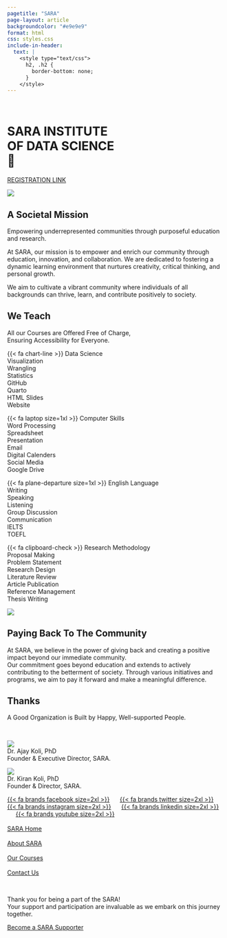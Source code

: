 ```yaml
---
pagetitle: "SARA"
page-layout: article
backgroundcolor: "#e9e9e9"
format: html
css: styles.css
include-in-header: 
  text: |
    <style type="text/css">
      h2, .h2 {
        border-bottom: none;
      }
    </style>
---
```


::: {.column-screen}
::: {.banner-blue}
<br>

# SARA INSTITUTE <br>OF DATA SCIENCE<br>🚀

[REGISTRATION LINK]()

![](images/sara-launch.jpg){fig-alt="April 2023, SARA Institute was launched with family & students."}

:::
:::

::: {.centering}
# [A Societal Mission]{.theme-basker .theme-blue .uline-green}

[Empowering underrepresented communities through purposeful education and research.]{.body-large} 

[At SARA, our mission is to empower and enrich our community through education, innovation, and collaboration. We are dedicated to fostering a dynamic learning environment that nurtures creativity, critical thinking, and personal growth.]{.body-large} 

[We aim to cultivate a vibrant community where individuals of all backgrounds can thrive, learn, and contribute positively to society.]{.body-large}
:::

::: {.column-screen}
::: {.banner-green}
# [We Teach]{.theme-basker .theme-white .uline-blue}

[All our Courses are Offered Free of Charge, <br>Ensuring Accessibility for Everyone.]{.body-large .theme-gold}

::: {.flex-container}
[{{< fa chart-line >}} Data Science<br>Visualization<br>Wrangling<br>Statistics<br>GitHub<br>Quarto<br>HTML Slides<br>Website]{.body-large} 

[{{< fa laptop size=1xl >}} Computer Skills<br>Word Processing<br>Spreadsheet<br>Presentation<br>Email<br>Digital Calenders<br>Social Media<br>Google Drive]{.body-large}

[{{< fa plane-departure size=1xl >}} English Language<br>Writing<br>Speaking<br>Listening<br>Group Discussion<br>Communication<br>IELTS<br>TOEFL]{.body-large}

[{{< fa clipboard-check >}} Research Methodology<br>Proposal Making<br>Problem Statement<br>Research Design<br>Literature Review<br>Article Publication<br>Reference Management<br>Thesis Writing]{.body-large}
:::

![](images/class-terra.jpg){fig-alt="First batch data science students at SARA."}
:::
:::

::: {.centering }
# [Paying Back To The Community]{.theme-basker .uline-cherry .theme-blue}

[At SARA, we believe in the power of giving back and creating a positive impact beyond our immediate community. <br>Our commitment goes beyond education and extends to actively contributing to the betterment of society. Through various initiatives and programs, we aim to pay it forward and make a meaningful difference.]{.body-large}
:::

::: {.banner-cherry .column-screen}

# [Thanks]{.theme-basker .uline-gold .theme-white}

[A Good Organization is Built by Happy, Well-supported People.]{.body-large}

<br>

::: {.centering}
::: {.flex-container}
![](images/ajay.png)<br>Dr. Ajay Koli, PhD<br>Founder & Executive Director, SARA.

![](images/kiran.png)<br>Dr. Kiran Koli, PhD<br>Founder & Director, SARA.

[{{< fa brands facebook size=2xl >}}]() &nbsp;&nbsp;&nbsp;&nbsp; [{{< fa brands twitter size=2xl >}}](https://twitter.com/sara_institute) &nbsp;&nbsp;&nbsp;&nbsp; [{{< fa brands instagram size=2xl >}}]() &nbsp;&nbsp;&nbsp;&nbsp; [{{< fa brands linkedin size=2xl >}}]() &nbsp;&nbsp;&nbsp;&nbsp; [{{< fa brands youtube size=2xl >}}](https://www.youtube.com/channel/UC4eqrqCz1yPrquOOfrE8mKg)<br><br>[SARA Home]()<br><br>[About SARA]()<br><br>[Our Courses]()<br><br>[Contact Us]()

:::
:::
<br>

[Thank you for being a part of the SARA! <br> Your support and participation are invaluable as we embark on this journey together.]{.body-large}

[Become a SARA Supporter]()
:::